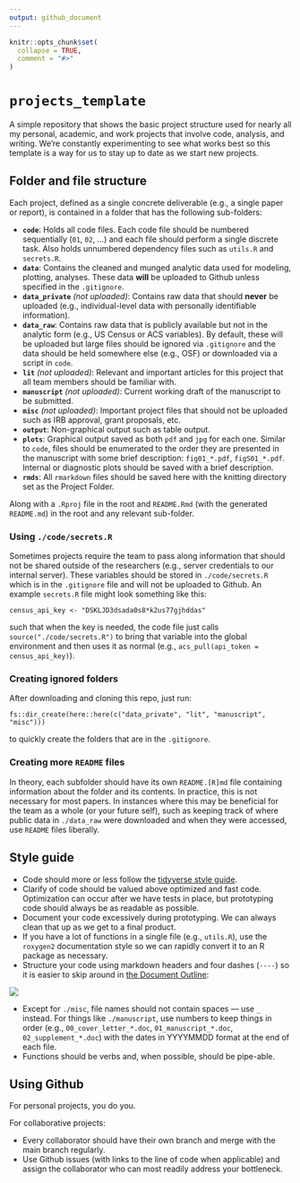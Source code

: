 ```yaml
---
output: github_document
---
```


<!-- README.md is generated from README.Rmd. Please edit that file -->

```r
knitr::opts_chunk$set(
  collapse = TRUE,
  comment = "#>"
)
```

# `projects_template`

A simple repository that shows the basic project structure used for nearly all my personal, academic, and work projects that involve code, analysis, and writing. We're constantly experimenting to see what works best so this template is a way for us to stay up to date as we start new projects. 

## Folder and file structure

Each project, defined as a single concrete deliverable (e.g., a single paper or report), is contained in a folder that has the following sub-folders: 

- **`code`**: Holds all code files. Each code file should be numbered sequentially (`01`, `02`, ...) and each file should perform a single discrete task. Also holds unnumbered dependency files such as `utils.R` and `secrets.R`. 
- **`data`**: Contains the cleaned and munged analytic data used for modeling, plotting, analyses. These data **will** be uploaded to Github unless specified in the `.gitignore`.
- **`data_private`** *(not uploaded)*: Contains raw data that should **never** be uploaded (e.g., individual-level data with personally identifiable information).
- **`data_raw`**: Contains raw data that is publicly available but not in the analytic form (e.g., US Census or ACS variables). By default, these will be uploaded but large files should be ignored via `.gitignore` and the data should be held somewhere else (e.g., OSF) or downloaded via a script in `code`.
- **`lit`** *(not uploaded)*: Relevant and important articles for this project that all team members should be familiar with. 
- **`manuscript`** *(not uploaded)*: Current working draft of the manuscript to be submitted. 
- **`misc`** *(not uploaded)*: Important project files that should not be uploaded such as IRB approval, grant proposals, etc. 
- **`output`**: Non-graphical output such as table output. 
- **`plots`**: Graphical output saved as both `pdf` and `jpg` for each one. Similar to `code`, files should be enumerated to the order they are presented in the manuscript with some brief description: `fig01_*.pdf`, `figS01_*.pdf`. Internal or diagnostic plots should be saved with a brief description. 
- **`rmds`**: All `rmarkdown` files should be saved here with the knitting directory set as the Project Folder. 

Along with a `.Rproj` file in the root and `README.Rmd` (with the generated `README.md`) in the root and any relevant sub-folder. 

### Using `./code/secrets.R`

Sometimes projects require the team to pass along information that should not be shared outside of the researchers (e.g., server credentials to our internal server). These variables should be stored in `./code/secrets.R` which is in the `.gitignore` file and will not be uploaded to Github. An example `secrets.R` file might look something like this:

```
census_api_key <- "DSKLJD3dsada0s8*k2us77gjhddas"
```

such that when the key is needed, the code file just calls `source("./code/secrets.R")` to bring that variable into the global environment and then uses it as normal (e.g., `acs_pull(api_token = census_api_key)`).

### Creating ignored folders

After downloading and cloning this repo, just run:
```
fs::dir_create(here::here(c("data_private", "lit", "manuscript", "misc")))
```
to quickly create the folders that are in the `.gitignore`.

### Creating more `README` files

In theory, each subfolder should have its own `README.[R]md` file containing information about the folder and its contents. In practice, this is not necessary for most papers. In instances where this may be beneficial for the team as a whole (or your future self), such as keeping track of where public data in `./data_raw` were downloaded and when they were accessed, use `README` files liberally. 


## Style guide

- Code should more or less follow the [tidyverse style guide](https://style.tidyverse.org/). 
- Clarify of code should be valued above optimized and fast code. Optimization can occur after we have tests in place, but prototyping code should always be as readable as possible. 
- Document your code excessively during prototyping. We can always clean that up as we get to a final product.
- If you have a lot of functions in a single file (e.g., `utils.R`), use the `roxygen2` documentation style so we can rapidly convert it to an R package as necessary.
- Structure your code using markdown headers and four dashes (`----`) so it is easier to skip around in [the Document Outline](https://blog.rstudio.com/2020/12/02/rstudio-v1-4-preview-little-things/):

![](https://d33wubrfki0l68.cloudfront.net/10970e31914f0c77622eec46163cd64a6eda6630/af427/2020/12/02/rstudio-v1-4-preview-little-things/document-outline.png)

- Except for `./misc`, file names should not contain spaces — use `_` instead. For things like `./manuscript`, use numbers to keep things in order (e.g., `00_cover_letter_*.doc`, `01_manuscript_*.doc`, `02_supplement_*.doc`) with the dates in YYYYMMDD format at the end of each file. 
- Functions should be verbs and, when possible, should be pipe-able. 

## Using Github

For personal projects, you do you. 

For collaborative projects:

- Every collaborator should have their own branch and merge with the main branch regularly.
- Use Github issues (with links to the line of code when applicable) and assign the collaborator who can most readily address your bottleneck. 
